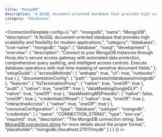 ```yaml
---
title: "MongoDB"
description: "A NoSQL document-oriented database that provides high scalability and flexibility for modern applications."
category: "databases"
---
```



<ConnectionTemplate config={{
  "id": "mongodb",
  "name": "MongoDB",
  "description": "A NoSQL document-oriented database that provides high scalability and flexibility for modern applications.",
  "category": "databases",
  "icon-name": "mongodb",
  "tags": [
    "database",
    "nosql",
    "development"
  ],
  "overview": {
    "description": "Connect to your MongoDB instances through Hoop.dev's secure access gateway with automated data protection, comprehensive query auditing, and intelligent access controls. Execute database operations with real-time masking of sensitive document fields."
  },
  "setupGuide": {
    "accessMethods": {
      "webapp": true,
      "cli": true,
      "runbooks": true
    }
  },
  "documentationConfig": {
    "path": "quickstart/databases/mongodb"
  },
  "features": {
    "tlsTerminationProxy": {
      "native": true,
      "oneOff": true
    },
    "audit": {
      "native": true,
      "oneOff": true
    },
    "dataMaskingGoogleDLP": {
      "native": true,
      "oneOff": true
    },
    "dataMaskingMSPresidio": {
      "native": false,
      "oneOff": true
    },
    "credentialsOffload": {
      "native": true,
      "oneOff": true
    },
    "interactiveAccess": {
      "native": true,
      "oneOff": true
    }
  },
  "resourceConfiguration": {
    "type": "database",
    "subtype": "mongodb",
    "credentials": [
      {
        "name": "CONNECTION_STRING",
        "type": "env-var",
        "required": true,
        "description": "The MongoDB connection string. See [MongoDB connection string](https://www.mongodb.com/docs/manual/reference/connection-string/) for more details about the proper format.",
        "placeholder": "mongodb://localhost:27017/mydb"
      }
    ]
  }
}} />


